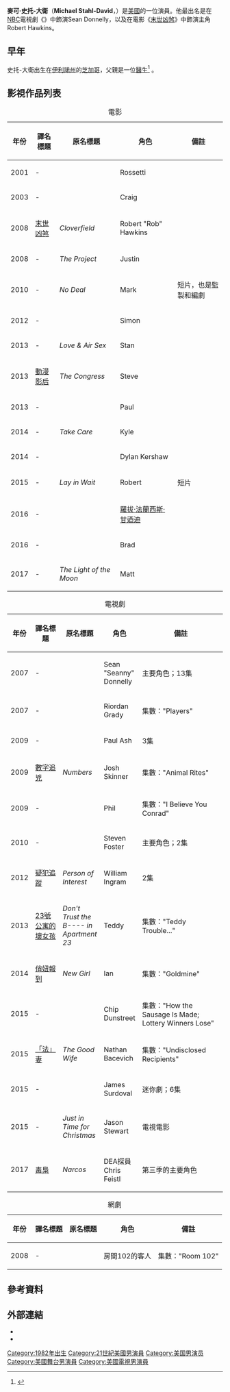 {{noteTA
|G1=TV
|G2=Movie
|G3=People
|1=zh-hans:斯塔尔;zh-hant:史托
}}
{{Infobox person
| name         = 麥可·史托-大衛<br />Michael Stahl-David
| birth_date   = {{birth date and age|1982|10|28}}
| birth_place  = 美國[[伊利諾州|伊利諾州]][[芝加哥|芝加哥]]
| occupation   = 演員、導演
| years_active = 2001年–現在
}}
'''麥可·史托-大衛'''（'''Michael Stahl-David'''，{{bd|1982年|10月28日}}）是[[美國|美國]]的一位演員。他最出名是在[[全國廣播公司|NBC]]電視劇《''{{link-en|The Black Donnellys|The Black Donnellys}}''》中飾演Sean Donnelly，以及在電影《[[末世凶煞|末世凶煞]]》中飾演主角Robert Hawkins。

== 早年 ==
史托-大衛出生在[[伊利諾州|伊利諾州]]的[[芝加哥|芝加哥]]，父親是一位[[醫生|醫生]]<ref>{{Cite web |url=http://www.broadway.com/Gen/Buzz_Story.aspx?ci=553954 |title=Michael Stahl-David, Evil Face Interview: Bradway.com Buzz<!-- Bot generated title --> |accessdate=2016-03-25 |archive-date=2008-03-30 |archive-url=https://web.archive.org/web/20080330031159/http://www.broadway.com/Gen/Buzz_Story.aspx?ci=553954 |dead-url=no }}</ref> 。

== 影視作品列表 ==
{| class="wikitable sortable"
|+ 電影
! 年份
! 譯名標題
! 原名標題
! 角色
! class="unsortable" | 備註
|-
| 2001
| -
| ''{{link-en|New Port South|New Port South}}''
| Rossetti
|
|-
| 2003
| -
| ''{{link-en|Uncle Nino|Uncle Nino}}''
| Craig
|
|-
| 2008
| [[末世凶煞|末世凶煞]]
| ''Cloverfield''
| Robert "Rob" Hawkins
|
|-
| 2008
| -
| ''The Project''
| Justin
|
|-
| 2010
| -
| ''No Deal''
| Mark
| 短片，也是監製和編劇
|-
| 2012
| -
| ''{{link-en|Girls Against Boys (film)|Girls Against Boys (film)|Girls Against Boys}}''
| Simon
|
|-
| 2013
| -
| ''Love & Air Sex''
| Stan
|
|-
| 2013
| [[動漫影后|動漫影后]]
| ''The Congress''
| Steve
|
|-
| 2013
| -
| ''{{link-en|Mutual Friends (film)|Mutual Friends (film)|Mutual Friends}}''
| Paul
|
|-
| 2014
| -
| ''Take Care''
| Kyle
|
|-
| 2014
| -
| ''{{link-en|In Your Eyes (2014 film)|In Your Eyes (2014 film)|In Your Eyes}}''
| Dylan Kershaw
|
|-
| 2015
| -
| ''Lay in Wait''
| Robert
| 短片
|-
| 2016
| -
| ''{{link-en|LBJ (film)|LBJ (film)|LBJ}}''
| [[羅拔·法蘭西斯·甘迺迪|羅拔·法蘭西斯·甘迺迪]]
|
|-
| 2016
| -
| ''{{link-en|The Promise (2016 film)|The Promise (2016 film)|The Promise}}''
| Brad
|
|-
| 2017
| -
| ''The Light of the Moon''
| Matt
|
|}

{| class="wikitable sortable"
|+ 電視劇
! 年份
! 譯名標題
! 原名標題
! 角色
! class="unsortable" style="width:21em;" | 備註
|-
| 2007
| -
| ''{{link-en|The Black Donnellys|The Black Donnellys}}''
| Sean "Seanny" Donnelly
| 主要角色；13集
|-
| 2007
| -
| ''{{link-en|Law & Order: Criminal Intent|Law & Order: Criminal Intent}}''
| Riordan Grady
| 集數："Players"
|-
| 2009
| -
| ''{{link-en|Kings (U.S. TV series)|Kings (U.S. TV series)|Kings}}''
| Paul Ash
| 3集
|-
| 2009
| [[數字追兇|數字追兇]]
| ''Numbers''
| Josh Skinner
| 集數："Animal Rites"
|-
| 2009
| -
| ''{{link-en|Mercy (TV series)|Mercy (TV series)|Mercy}}''
| Phil
| 集數："I Believe You Conrad"
|-
| 2010
| -
| ''{{link-en|My Generation (TV series)|My Generation (TV series)|My Generation}}''
| Steven Foster
| 主要角色；2集
|-
| 2012
| [[疑犯追蹤|疑犯追蹤]]
| ''Person of Interest''
| William Ingram
| 2集
|-
| 2013
| [[23號公寓的壞女孩|23號公寓的壞女孩]]
| ''Don't Trust the B---- in Apartment 23''
| Teddy
| 集數："Teddy Trouble..."
|-
| 2014
| [[俏妞報到|俏妞報到]]
| ''New Girl''
| Ian
| 集數："Goldmine"
|-
| 2015
| -
| ''{{link-en|Newsreaders|Newsreaders}}''
| Chip Dunstreet
| 集數："How the Sausage Is Made; Lottery Winners Lose"
|-
| 2015
| [[「法」妻|「法」妻]]
| ''The Good Wife''
| Nathan Bacevich
| 集數："Undisclosed Recipients"
|-
| 2015
| -
| ''{{link-en|Show Me a Hero|Show Me a Hero}}''
| James Surdoval
| 迷你劇；6集
|-
| 2015
| -
| ''Just in Time for Christmas''
| Jason Stewart
| 電視電影
|-
| 2017
| [[毒梟_(電視劇)|毒梟]]
| ''Narcos''
| DEA探員Chris Feistl
| 第三季的主要角色
|}

{| class="wikitable"
|+ 網劇
|-
! 年份
! 譯名標題
! 原名標題
! 角色
! class="unsortable" | 備註
|-
| 2008
| -
| ''{{link-en|T Takes|T Takes}}''
| 房間102的客人
| 集數："Room 102"
|}

== 參考資料 ==
{{Reflist}}

== 外部連結 ==
* {{IMDb name|1221863}}
* {{iobdb name|35104}}

[[Category:1982年出生|Category:1982年出生]]
[[Category:21世紀美國男演員|Category:21世紀美國男演員]]
[[Category:美国男演员|Category:美国男演员]]
[[Category:美國舞台男演員|Category:美國舞台男演員]]
[[Category:美國電視男演員|Category:美國電視男演員]]